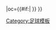 {{fb team |t=-{zh-hans:马科斯菲尔德;zh-hk:馬爾斯菲}-|tan=马科斯菲尔德足球俱乐部 |tc=ENG |abb={{#if:{{{abb|}}}|MAC{{0}}}} |oc={{#if:{{{oc|}}}|{{{oc}}} }} }}<!--
--><noinclude>[[Category:足球模板]]</noinclude>